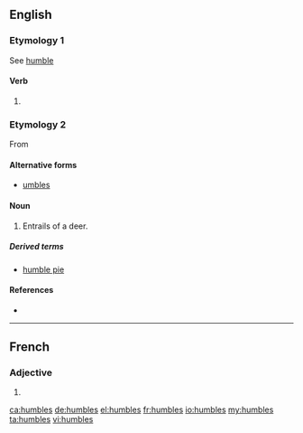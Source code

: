 ==English==

===Etymology 1===
See [[humble]]

====Verb====
{{head|en|verb form}}

# {{en-third-person singular of|humble}}

===Etymology 2===
From {{m|enm|numbles}}

====Alternative forms====
* [[umbles]]

====Noun====
{{en-plural noun}}

# {{label|en|archaic}} Entrails of a deer.

=====Derived terms=====
* [[humble pie]]

====References====
* {{R:Webster 1913}}

----

==French==

===Adjective===
{{fr-adj-form}} {{g|m-p|f-p}}

# {{plural of|humble|lang=fr}}

[[ca:humbles]]
[[de:humbles]]
[[el:humbles]]
[[fr:humbles]]
[[io:humbles]]
[[my:humbles]]
[[ta:humbles]]
[[vi:humbles]]